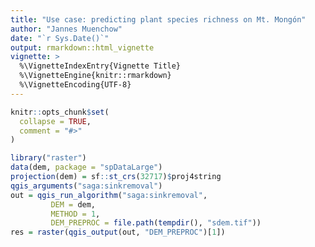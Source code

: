 ```yaml
---
title: "Use case: predicting plant species richness on Mt. Mongón"
author: "Jannes Muenchow"
date: "`r Sys.Date()`"
output: rmarkdown::html_vignette
vignette: >
  %\VignetteIndexEntry{Vignette Title}
  %\VignetteEngine{knitr::rmarkdown}
  %\VignetteEncoding{UTF-8}
---
```


```r
knitr::opts_chunk$set(
  collapse = TRUE,
  comment = "#>"
)
```

```r
library("raster")
data(dem, package = "spDataLarge")
projection(dem) = sf::st_crs(32717)$proj4string
qgis_arguments("saga:sinkremoval")
out = qgis_run_algorithm("saga:sinkremoval",
         DEM = dem, 
         METHOD = 1, 
         DEM_PREPROC = file.path(tempdir(), "sdem.tif"))
res = raster(qgis_output(out, "DEM_PREPROC")[1])
```
<!--
## ------------------------------------------------------------------------
get_usage("saga:sinkremoval")
run_qgis(alg = "saga:sinkremoval",
         DEM = dem, 
         METHOD = "[1] Fill Sinks", 
         DEM_PREPROC = file.path(tempdir(), "sdem.sdat"),
         show_output_paths = FALSE)

## ------------------------------------------------------------------------
get_usage("saga:sagawetnessindex")
run_qgis(alg = "saga:sagawetnessindex",
         DEM = file.path(tempdir(), "sdem.sdat"),
         SLOPE_TYPE = 1, 
         SLOPE = file.path(tempdir(), "cslope.sdat"),
         AREA = file.path(tempdir(), "carea.sdat"),
         show_output_paths = FALSE)

## ----eval = FALSE--------------------------------------------------------
library("dplyr")
library("raster")
file.path(tempdir(), c("cslope.sdat", "carea.sdat")) %>%
  raster::stack(.) %>%
  plot

## ----message = FALSE, error = FALSE, warning = FALSE---------------------
library("raster")
cslope <- raster(file.path(tempdir(), "cslope.sdat"))
cslope <- cslope * 180 /pi

## ------------------------------------------------------------------------
carea <- raster(file.path(tempdir(), "carea.sdat"))
log_carea <- log(carea / 1e+06)

## ------------------------------------------------------------------------
data("ndvi", package = "RQGIS")

## ----eval = TRUE, cache = FALSE, message = FALSE, error = FALSE, warning = FALSE----
data("dem", package = "RQGIS")
dem <- dem / 1000
my_poly <- poly(values(dem), degree = 2)
dem1 <- dem2 <- dem
values(dem1) <- my_poly[, 1]
values(dem2) <- my_poly[, 2]
for (i in c("dem1", "dem2", "log_carea", "cslope", "ndvi")) {
  tmp <- crop(get(i), dem) 
  writeRaster(x = tmp, 
              filename = file.path(tempdir(), paste0(i, ".asc")), 
              format = "ascii",
              prj = TRUE,
              overwrite = TRUE)  
}

## ----eval = TRUE, cache = FALSE, message = FALSE-------------------------
library("dplyr")
data("random_points", package = "RQGIS")
random_points[, c("x", "y")] <- sf::st_coordinates(random_points)
raster_names <- c("dem1", "dem2", "log_carea", "cslope", "ndvi")
vals <- RSAGA::pick.from.ascii.grids(data = as.data.frame(random_points),
                                     X.name = "x", 
                                     Y.name = "y", 
                                     file = file.path(tempdir(), raster_names),
                                     varname = raster_names)
dplyr::select(vals, -geometry) %>%
  head(., 3)

## ------------------------------------------------------------------------
fit <- glm(formula = spri ~ dem1 + dem2 + cslope + ndvi + log_carea,
           data = vals,
           family = "poisson")

## ----pred, eval = FALSE--------------------------------------------------
library("sf")
library("raster")
raster_names <- c("dem1.asc", "dem2.asc", "log_carea.asc", "cslope.asc",
                  "ndvi.asc")
s <- stack(x = file.path(tempdir(), raster_names))
pred <- predict(object = s,
                model = fit,
                fun = predict,
                type = "response")
pred <- crop(x = pred,
             y = as(random_points, "Spatial"))
# plot the output (shown in Figure 5)
plot(pred)
plot(st_geometry(random_points), add = TRUE)

-->
